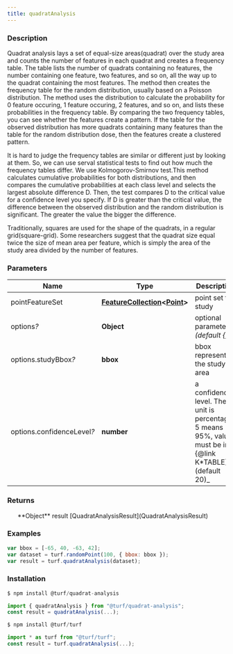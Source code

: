```yaml
---
title: quadratAnalysis
---
```



### Description

Quadrat analysis lays a set of equal-size areas(quadrat) over the study area and counts
the number of features in each quadrat and creates a frequency table.
The table lists the number of quadrats containing no features,
the number containing one feature, two features, and so on,
all the way up to the quadrat containing the most features.
The method then creates the frequency table for the random distribution, usually based on a Poisson distribution.
The method uses the distribution to calculate the probability for 0 feature occuring,
1 feature occuring, 2 features, and so on,
and lists these probabilities in the frequency table.
By comparing the two frequency tables, you can see whether the features create a pattern.
If the table for the observed distribution has more quadrats containing many features than the
table for the random distribution dose, then the features create a clustered pattern.

It is hard to judge the frequency tables are similar or different just by looking at them.
So, we can use serval statistical tests to find out how much the frequency tables differ.
We use Kolmogorov-Smirnov test.This method calculates cumulative probabilities for both distributions,
and then compares the cumulative probabilities at each class level and selects the largest absolute difference D.
Then, the test compares D to the critical value for a confidence level you specify.
If D is greater than the critical value, the difference between the observed distribution and
the random distribution is significant. The greater the value the bigger the difference.

Traditionally, squares are used for the shape of the quadrats, in a regular grid(square-grid).
Some researchers suggest that the quadrat size equal twice the size of mean area per feature,
which is simply the area of the study area divided by the number of features.

### Parameters

| Name                            | Type                                                                                                                                   | Description                                                                                                  |
| ------------------------------- | -------------------------------------------------------------------------------------------------------------------------------------- | ------------------------------------------------------------------------------------------------------------ |
| pointFeatureSet                 | **[FeatureCollection](https://tools.ietf.org/html/rfc7946#section-3.3)\<[Point](https://tools.ietf.org/html/rfc7946#section-3.1.2)\>** | point set to study                                                                                           |
| options<i>?</i>                 | **Object**                                                                                                                             | optional parameters _(default \{\})_                                                                         |
| options.studyBbox<i>?</i>       | **bbox**                                                                                                                               | bbox representing the study area                                                                             |
| options.confidenceLevel<i>?</i> | **number**                                                                                                                             | a confidence level. The unit is percentage . 5 means 95%, value must be in \{@link K*TABLE\} *(default 20)\_ |

### Returns

<ul>
  **Object** result [QuadratAnalysisResult](QuadratAnalysisResult)

</ul>

### Examples

```javascript
var bbox = [-65, 40, -63, 42];
var dataset = turf.randomPoint(100, { bbox: bbox });
var result = turf.quadratAnalysis(dataset);
```

### Installation

```javascript
$ npm install @turf/quadrat-analysis

import { quadratAnalysis } from "@turf/quadrat-analysis";
const result = quadratAnalysis(...);
```

```javascript
$ npm install @turf/turf

import * as turf from "@turf/turf";
const result = turf.quadratAnalysis(...);
```
